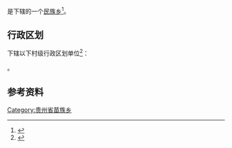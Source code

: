 {{中国乡级行政区|52/05/24/201/000}}

'''{{PAGENAMEBASE}}'''是{{PRC admin/fullname|52/05/24/201/000|3}}下辖的一个[[民族乡|民族乡]]<ref>{{PRC admin/ref sgc|{{PRC admin/parent|52/05/24/201/000}}}}</ref>。

== 行政区划 ==
{{PAGENAMEBASE}}下辖以下村级行政区划单位<ref>{{PRC admin/ref sgc|52/05/24/201/000}}</ref>：

{{PRC admin/children|52/05/24/201/000}}。

== 参考资料 ==
{{reflist}}

{{贵州行政区划小作品}}
{{PRC admin/navcat|52/05/24/201/000}}
[[Category:贵州省苗族乡|Category:贵州省苗族乡]]